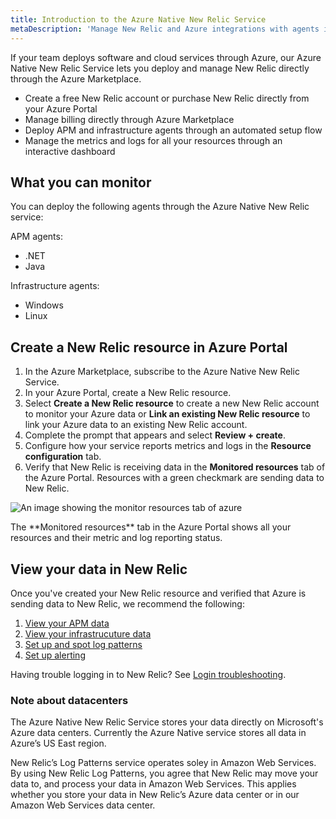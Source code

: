 ```yaml
---
title: Introduction to the Azure Native New Relic Service
metaDescription: 'Manage New Relic and Azure integrations with agents installed directly through the Azure Portal' 
---
```



If your team deploys software and cloud services through Azure, our Azure Native New Relic Service lets you deploy and manage New Relic directly through the Azure Marketplace.  

- Create a free New Relic account or purchase New Relic directly from your Azure Portal
- Manage billing directly through Azure Marketplace
- Deploy APM and infrastructure agents through an automated setup flow 
- Manage the metrics and logs for all your resources through an interactive dashboard

## What you can monitor

You can deploy the following agents through the Azure Native New Relic service:

APM agents:
- .NET
- Java

Infrastructure agents:
- Windows
- Linux 

## Create a New Relic resource in Azure Portal

1. In the Azure Marketplace, subscribe to the Azure Native New Relic Service.
2. In your Azure Portal, create a New Relic resource.
3. Select **Create a New Relic resource** to create a new New Relic account to monitor your Azure data or **Link an existing New Relic resource** to link your Azure data to an existing New Relic account.
4. Complete the prompt that appears and select **Review + create**.
5. Configure how your service reports metrics and logs in the **Resource configuration** tab.
6. Verify that New Relic is receiving data in the **Monitored resources** tab of the Azure Portal. Resources with a green checkmark are sending data to New Relic.

<img
  title="monitor-resources"
  alt="An image showing the monitor resources tab of azure"
  src={infrastructureMonitorResources}
/>

<figcaption>
The **Monitored resources** tab in the Azure Portal shows all your resources and their metric and log reporting status. 
</figcaption>


## View your data in New Relic

Once you've created your New Relic resource and verified that Azure is sending data to New Relic, we recommend the following:

1. [View your APM data](/docs/apm/apm-ui-pages/monitoring/apm-summary-page-view-transaction-apdex-usage-data/)
2. [View your infrastrucuture data ](/docs/infrastructure/infrastructure-ui-pages/infrastructure-ui-entities/)
3. [Set up and spot log patterns](/docs/logs/ui-data/use-logs-ui/)
4. [Set up alerting](/docs/alerts-applied-intelligence/new-relic-alerts/get-started/your-first-nrql-condition/)

Having trouble logging in to New Relic? See [Login troubleshooting](/docs/accounts/accounts-billing/account-setup/troubleshoot-new-relics-password-email-address-login-problems#azure-login).

### Note about datacenters 

The Azure Native New Relic Service stores your data directly on Microsoft's Azure data centers. Currently the Azure Native service stores all data in Azure’s US East region. 

New Relic’s Log Patterns service operates soley in Amazon Web Services. By using New Relic Log Patterns, you agree that New Relic may move your data to, and process your data in Amazon Web Services. This applies whether you store your data in New Relic’s Azure data center or in our Amazon Web Services data center.